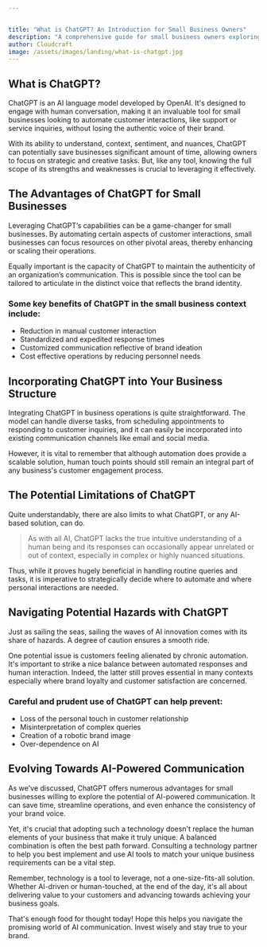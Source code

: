 ```yaml
---


title: "What is ChatGPT? An Introduction for Small Business Owners"
description: "A comprehensive guide for small business owners exploring the implications, benefits, and uses of ChatGPT."
author: Cloudcraft
image: /assets/images/landing/what-is-chatgpt.jpg
---
```


## What is ChatGPT?

ChatGPT is an AI language model developed by OpenAI. It's designed to engage with human conversation, making it an invaluable tool for small businesses looking to automate customer interactions, like support or service inquiries, without losing the authentic voice of their brand.

With its ability to understand, context, sentiment, and nuances, ChatGPT can potentially save businesses significant amount of time, allowing owners to focus on strategic and creative tasks. But, like any tool, knowing the full scope of its strengths and weaknesses is crucial to leveraging it effectively.

<ServicesBlurb />

## The Advantages of ChatGPT for Small Businesses

Leveraging ChatGPT’s capabilities can be a game-changer for small businesses. By automating certain aspects of customer interactions, small businesses can focus resources on other pivotal areas, thereby enhancing or scaling their operations.

Equally important is the capacity of ChatGPT to maintain the authenticity of an organization’s communication. This is possible since the tool can be tailored to articulate in the distinct voice that reflects the brand identity.

### Some key benefits of ChatGPT in the small business context include:

 * Reduction in manual customer interaction
 * Standardized and expedited response times 
 * Customized communication reflective of brand ideation
 * Cost effective operations by reducing personnel needs

## Incorporating ChatGPT into Your Business Structure

Integrating ChatGPT in business operations is quite straightforward. The model can handle diverse tasks, from scheduling appointments to responding to customer inquiries, and it can easily be incorporated into existing communication channels like email and social media.

However, it is vital to remember that although automation does provide a scalable solution, human touch points should still remain an integral part of any business's customer engagement process.

<GetStartedBlurb />

## The Potential Limitations of ChatGPT

Quite understandably, there are also limits to what ChatGPT, or any AI-based solution, can do.

<blockquote>As with all AI, ChatGPT lacks the true intuitive understanding of a human being and its responses can occasionally appear unrelated or out of context, especially in complex or highly nuanced situations.</blockquote>

Thus, while it proves hugely beneficial in handling routine queries and tasks, it is imperative to strategically decide where to automate and where personal interactions are needed.

## Navigating Potential Hazards with ChatGPT

Just as sailing the seas, sailing the waves of AI innovation comes with its share of hazards. A degree of caution ensures a smooth ride.

One potential issue is customers feeling alienated by chronic automation. It's important to strike a nice balance between automated responses and human interaction. Indeed, the latter still proves essential in many contexts especially where brand loyalty and customer satisfaction are concerned.

### Careful and prudent use of ChatGPT can help prevent:

 * Loss of the personal touch in customer relationship
 * Misinterpretation of complex queries 
 * Creation of a robotic brand image
 * Over-dependence on AI 

## Evolving Towards AI-Powered Communication

As we've discussed, ChatGPT offers numerous advantages for small businesses willing to explore the potential of AI-powered communication. It can save time, streamline operations, and even enhance the consistency of your brand voice.

Yet, it's crucial that adopting such a technology doesn't replace the human elements of your business that make it truly unique. A balanced combination is often the best path forward. Consulting a technology partner to help you best implement and use AI tools to match your unique business requirements can be a vital step. 

Remember, technology is a tool to leverage, not a one-size-fits-all solution. Whether AI-driven or human-touched, at the end of the day, it's all about delivering value to your customers and advancing towards achieving your business goals. 

That's enough food for thought today! Hope this helps you navigate the promising world of AI communication. Invest wisely and stay true to your brand.
